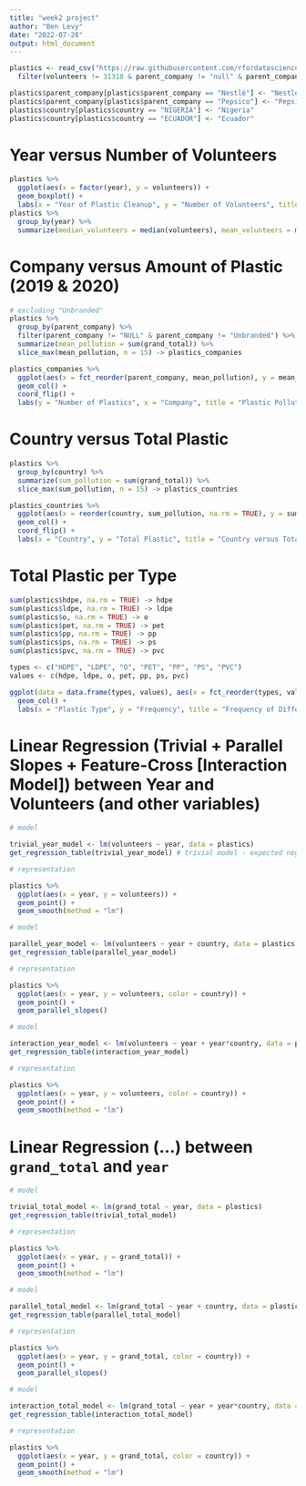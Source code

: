 ```yaml
---
title: "week2 project"
author: "Ben Levy"
date: "2022-07-28"
output: html_document
---
```


```r
plastics <- read_csv("https://raw.githubusercontent.com/rfordatascience/tidytuesday/master/data/2021/2021-01-26/plastics.csv") %>%
  filter(volunteers != 31318 & parent_company != "null" & parent_company != "Grand Total" & country != "EMPTY")

plastics$parent_company[plastics$parent_company == "Nestlé"] <- "Nestle"
plastics$parent_company[plastics$parent_company == "Pepsico"] <- "PepsiCo"
plastics$country[plastics$country == "NIGERIA"] <- "Nigeria"
plastics$country[plastics$country == "ECUADOR"] <- "Ecuador"
```

# Year versus Number of Volunteers

```r
plastics %>%
  ggplot(aes(x = factor(year), y = volunteers)) +
  geom_boxplot() +
  labs(x = "Year of Plastic Cleanup", y = "Number of Volunteers", title = "Number of Volunteers versus Year of Plastic Cleanup")
plastics %>%
  group_by(year) %>%
  summarize(median_volunteers = median(volunteers), mean_volunteers = mean(volunteers), sum_volunteers = sum(volunteers))
```

# Company versus Amount of Plastic (2019 & 2020)

```r
# excluding "Unbranded"
plastics %>%
  group_by(parent_company) %>%
  filter(parent_company != "NULL" & parent_company != "Unbranded") %>%
  summarize(mean_pollution = sum(grand_total)) %>%
  slice_max(mean_pollution, n = 15) -> plastics_companies

plastics_companies %>%
  ggplot(aes(x = fct_reorder(parent_company, mean_pollution), y = mean_pollution)) +
  geom_col() +
  coord_flip() +
  labs(y = "Number of Plastics", x = "Company", title = "Plastic Pollution by Company", subtitle = "Top 15 Companies by Polution")
```

# Country versus Total Plastic

```r
plastics %>%
  group_by(country) %>%
  summarize(sum_pollution = sum(grand_total)) %>%
  slice_max(sum_pollution, n = 15) -> plastics_countries

plastics_countries %>%
  ggplot(aes(x = reorder(country, sum_pollution, na.rm = TRUE), y = sum_pollution)) +
  geom_col() +
  coord_flip() +
  labs(x = "Country", y = "Total Plastic", title = "Country versus Total Plastic")
```

# Total Plastic per Type

```r
sum(plastics$hdpe, na.rm = TRUE) -> hdpe
sum(plastics$ldpe, na.rm = TRUE) -> ldpe
sum(plastics$o, na.rm = TRUE) -> o
sum(plastics$pet, na.rm = TRUE) -> pet
sum(plastics$pp, na.rm = TRUE) -> pp
sum(plastics$ps, na.rm = TRUE) -> ps
sum(plastics$pvc, na.rm = TRUE) -> pvc

types <- c("HDPE", "LDPE", "O", "PET", "PP", "PS", "PVC")
values <- c(hdpe, ldpe, o, pet, pp, ps, pvc)

ggplot(data = data.frame(types, values), aes(x = fct_reorder(types, values), y = values)) +
  geom_col() +
  labs(x = "Plastic Type", y = "Frequency", title = "Frequency of Different Types of Plastics")
```

# Linear Regression (Trivial + Parallel Slopes + Feature-Cross [Interaction Model]) between Year and Volunteers (and other variables)
```r
# model

trivial_year_model <- lm(volunteers ~ year, data = plastics)
get_regression_table(trivial_year_model) # trivial model - expected negative has been met

# representation

plastics %>%
  ggplot(aes(x = year, y = volunteers)) +
  geom_point() +
  geom_smooth(method = "lm")
```

```r
# model

parallel_year_model <- lm(volunteers ~ year + country, data = plastics)
get_regression_table(parallel_year_model)

# representation

plastics %>%
  ggplot(aes(x = year, y = volunteers, color = country)) +
  geom_point() +
  geom_parallel_slopes()

# model

interaction_year_model <- lm(volunteers ~ year + year*country, data = plastics)
get_regression_table(interaction_year_model)

# representation

plastics %>%
  ggplot(aes(x = year, y = volunteers, color = country)) +
  geom_point() +
  geom_smooth(method = "lm") 
```


# Linear Regression (...) between `grand_total` and `year` 

```r
# model

trivial_total_model <- lm(grand_total ~ year, data = plastics)
get_regression_table(trivial_total_model)

# representation

plastics %>%
  ggplot(aes(x = year, y = grand_total)) +
  geom_point() +
  geom_smooth(method = "lm")
```

```r
# model

parallel_total_model <- lm(grand_total ~ year + country, data = plastics)
get_regression_table(parallel_total_model)

# representation

plastics %>%
  ggplot(aes(x = year, y = grand_total, color = country)) +
  geom_point() +
  geom_parallel_slopes()

# model

interaction_total_model <- lm(grand_total ~ year + year*country, data = plastics)
get_regression_table(interaction_total_model)

# representation

plastics %>%
  ggplot(aes(x = year, y = grand_total, color = country)) +
  geom_point() +
  geom_smooth(method = "lm") 
```